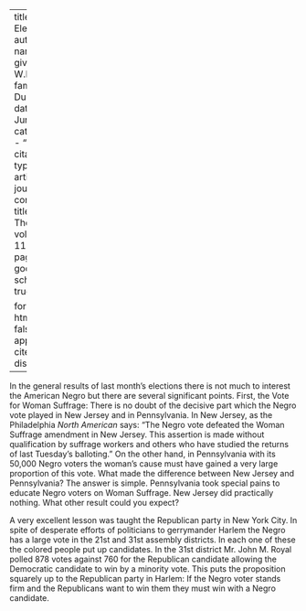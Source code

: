 
---
title: 'The Elections'
author:
  - name:
      given: W.E.B.
      family: Du Bois
date: Jun. 1915
categories: 
  - ""
citation: 
  type: article-journal
  container-title: The Crisis
  volume: 11
  issue: 2
  page: 70
google-scholar: true

format:
  html:
    toc: false
    appendix-cite-as: display
---



In the general results of last month's elections there is not much to interest the American Negro but there are several significant points. First, the Vote for Woman Suffrage: There is no doubt of the decisive part which the Negro vote played in New Jersey and in Pennsylvania. In New Jersey, as the Philadelphia *North American* says: "The Negro vote defeated the Woman Suffrage amendment in New Jersey. This assertion is made without qualification by suffrage workers and others who have studied the returns of last Tuesday's balloting." On the other hand, in Pennsylvania with its 50,000 Negro voters the woman's cause must have gained a very large proportion of this vote. What made the difference between New Jersey and Pennsylvania? The answer is simple. Pennsylvania took special pains to educate Negro voters on Woman Suffrage. New Jersey did practically nothing. What other result could you expect?

A very excellent lesson was taught the Republican party in New York City. In spite of desperate efforts of politicians to gerrymander Harlem the Negro has a large vote in the 21st and 31st assembly districts. In each one of these the colored people put up candidates. In the 31st district Mr. John M. Royal polled 878 votes against 760 for the Republican candidate allowing the Democratic candidate to win by a minority vote. This puts the proposition squarely up to the Republican party in Harlem: If the Negro voter stands firm and the Republicans want to win them they must win with a Negro candidate.

